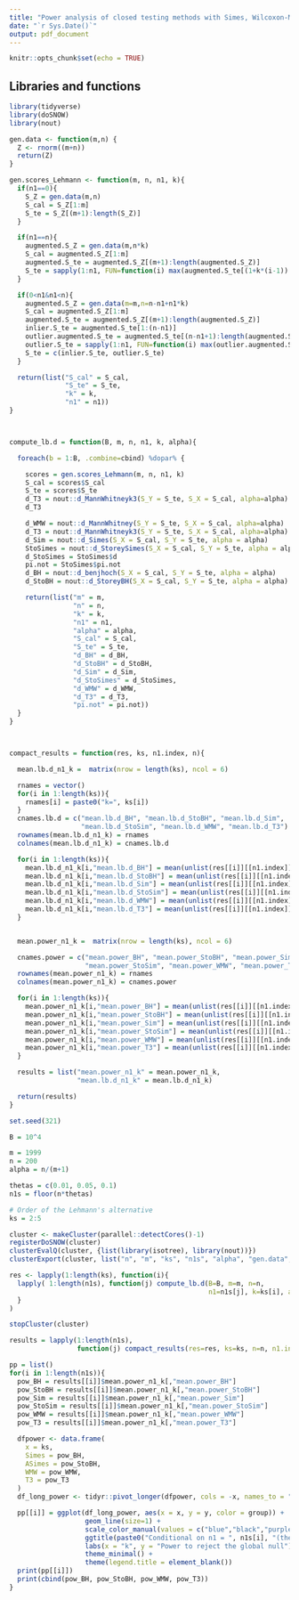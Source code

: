```yaml
---
title: "Power analysis of closed testing methods with Simes, Wilcoxon-Mann-Whitney and LMPI T3 as local tests considering Lehmann's alternative of order k"
date: "`r Sys.Date()`"
output: pdf_document
---
```


```r
knitr::opts_chunk$set(echo = TRUE)
```

## Libraries and functions

```r

library(tidyverse)
library(doSNOW)
library(nout)

gen.data <- function(m,n) {
  Z <- rnorm((m+n))
  return(Z)
}

gen.scores_Lehmann <- function(m, n, n1, k){
  if(n1==0){
    S_Z = gen.data(m,n)
    S_cal = S_Z[1:m]
    S_te = S_Z[(m+1):length(S_Z)]
  }

  if(n1==n){
    augmented.S_Z = gen.data(m,n*k)
    S_cal = augmented.S_Z[1:m]
    augmented.S_te = augmented.S_Z[(m+1):length(augmented.S_Z)]
    S_te = sapply(1:n1, FUN=function(i) max(augmented.S_te[(1+k*(i-1)):(i*k)]))
  }

  if(0<n1&n1<n){
    augmented.S_Z = gen.data(m=m,n=n-n1+n1*k)
    S_cal = augmented.S_Z[1:m]
    augmented.S_te = augmented.S_Z[(m+1):length(augmented.S_Z)]
    inlier.S_te = augmented.S_te[1:(n-n1)]
    outlier.augmented.S_te = augmented.S_te[(n-n1+1):length(augmented.S_te)]
    outlier.S_te = sapply(1:n1, FUN=function(i) max(outlier.augmented.S_te[(1+k*(i-1)):(i*k)]))
    S_te = c(inlier.S_te, outlier.S_te)
  }

  return(list("S_cal" = S_cal,
              "S_te" = S_te,
              "k" = k,
              "n1" = n1))
}



compute_lb.d = function(B, m, n, n1, k, alpha){

  foreach(b = 1:B, .combine=cbind) %dopar% {

    scores = gen.scores_Lehmann(m, n, n1, k)
    S_cal = scores$S_cal
    S_te = scores$S_te
    d_T3 = nout::d_MannWhitneyk3(S_Y = S_te, S_X = S_cal, alpha=alpha)
    d_T3

    d_WMW = nout::d_MannWhitney(S_Y = S_te, S_X = S_cal, alpha=alpha)
    d_T3 = nout::d_MannWhitneyk3(S_Y = S_te, S_X = S_cal, alpha=alpha)
    d_Sim = nout::d_Simes(S_X = S_cal, S_Y = S_te, alpha = alpha)
    StoSimes = nout::d_StoreySimes(S_X = S_cal, S_Y = S_te, alpha = alpha)
    d_StoSimes = StoSimes$d
    pi.not = StoSimes$pi.not
    d_BH = nout::d_benjhoch(S_X = S_cal, S_Y = S_te, alpha = alpha)
    d_StoBH = nout::d_StoreyBH(S_X = S_cal, S_Y = S_te, alpha = alpha)

    return(list("m" = m,
                "n" = n,
                "k" = k,
                "n1" = n1,
                "alpha" = alpha,
                "S_cal" = S_cal,
                "S_te" = S_te,
                "d_BH" = d_BH,
                "d_StoBH" = d_StoBH,
                "d_Sim" = d_Sim,
                "d_StoSimes" = d_StoSimes,
                "d_WMW" = d_WMW,
                "d_T3" = d_T3,
                "pi.not" = pi.not))
  }
}



compact_results = function(res, ks, n1.index, n){

  mean.lb.d_n1_k =  matrix(nrow = length(ks), ncol = 6)

  rnames = vector()
  for(i in 1:length(ks)){
    rnames[i] = paste0("k=", ks[i])
  }
  cnames.lb.d = c("mean.lb.d_BH", "mean.lb.d_StoBH", "mean.lb.d_Sim",
                  "mean.lb.d_StoSim", "mean.lb.d_WMW", "mean.lb.d_T3")
  rownames(mean.lb.d_n1_k) = rnames
  colnames(mean.lb.d_n1_k) = cnames.lb.d

  for(i in 1:length(ks)){
    mean.lb.d_n1_k[i,"mean.lb.d_BH"] = mean(unlist(res[[i]][[n1.index]]["d_BH",]))
    mean.lb.d_n1_k[i,"mean.lb.d_StoBH"] = mean(unlist(res[[i]][[n1.index]]["d_StoBH",]))
    mean.lb.d_n1_k[i,"mean.lb.d_Sim"] = mean(unlist(res[[i]][[n1.index]]["d_Sim",]))
    mean.lb.d_n1_k[i,"mean.lb.d_StoSim"] = mean(unlist(res[[i]][[n1.index]]["d_StoSimes",]))
    mean.lb.d_n1_k[i,"mean.lb.d_WMW"] = mean(unlist(res[[i]][[n1.index]]["d_WMW",]))
    mean.lb.d_n1_k[i,"mean.lb.d_T3"] = mean(unlist(res[[i]][[n1.index]]["d_T3",]))
  }


  mean.power_n1_k =  matrix(nrow = length(ks), ncol = 6)

  cnames.power = c("mean.power_BH", "mean.power_StoBH", "mean.power_Sim",
                   "mean.power_StoSim", "mean.power_WMW", "mean.power_T3")
  rownames(mean.power_n1_k) = rnames
  colnames(mean.power_n1_k) = cnames.power

  for(i in 1:length(ks)){
    mean.power_n1_k[i,"mean.power_BH"] = mean(unlist(res[[i]][[n1.index]]["d_BH",])>0)
    mean.power_n1_k[i,"mean.power_StoBH"] = mean(unlist(res[[i]][[n1.index]]["d_StoBH",])>0)
    mean.power_n1_k[i,"mean.power_Sim"] = mean(unlist(res[[i]][[n1.index]]["d_Sim",])>0)
    mean.power_n1_k[i,"mean.power_StoSim"] = mean(unlist(res[[i]][[n1.index]]["d_StoSimes",])>0)
    mean.power_n1_k[i,"mean.power_WMW"] = mean(unlist(res[[i]][[n1.index]]["d_WMW",])>0)
    mean.power_n1_k[i,"mean.power_T3"] = mean(unlist(res[[i]][[n1.index]]["d_T3",])>0)
  }

  results = list("mean.power_n1_k" = mean.power_n1_k,
                 "mean.lb.d_n1_k" = mean.lb.d_n1_k)

  return(results)
}


```


```r

set.seed(321)

B = 10^4

m = 1999
n = 200
alpha = n/(m+1)

thetas = c(0.01, 0.05, 0.1)
n1s = floor(n*thetas)

# Order of the Lehmann's alternative
ks = 2:5

cluster <- makeCluster(parallel::detectCores()-1)
registerDoSNOW(cluster)
clusterEvalQ(cluster, {list(library(isotree), library(nout))})
clusterExport(cluster, list("n", "m", "ks", "n1s", "alpha", "gen.data", "gen.scores_Lehmann"))

res <- lapply(1:length(ks), function(i){
  lapply( 1:length(n1s), function(j) compute_lb.d(B=B, m=m, n=n,
                                                  n1=n1s[j], k=ks[i], alpha=alpha))
  }
)

stopCluster(cluster)

results = lapply(1:length(n1s),
                 function(j) compact_results(res=res, ks=ks, n=n, n1.index=j) )

pp = list()
for(i in 1:length(n1s)){
  pow_BH = results[[i]]$mean.power_n1_k[,"mean.power_BH"]
  pow_StoBH = results[[i]]$mean.power_n1_k[,"mean.power_StoBH"]
  pow_Sim = results[[i]]$mean.power_n1_k[,"mean.power_Sim"]
  pow_StoSim = results[[i]]$mean.power_n1_k[,"mean.power_StoSim"]
  pow_WMW = results[[i]]$mean.power_n1_k[,"mean.power_WMW"]
  pow_T3 = results[[i]]$mean.power_n1_k[,"mean.power_T3"]

  dfpower <- data.frame(
    x = ks,
    Simes = pow_BH,
    ASimes = pow_StoBH,
    WMW = pow_WMW,
    T3 = pow_T3
  )
  df_long_power <- tidyr::pivot_longer(dfpower, cols = -x, names_to = "group", values_to = "y")

  pp[[i]] = ggplot(df_long_power, aes(x = x, y = y, color = group)) +
                   geom_line(size=1) +
                   scale_color_manual(values = c("blue","black","purple","red")) +
                   ggtitle(paste0("Conditional on n1 = ", n1s[i], "(theta=", thetas[i], ")")) +
                   labs(x = "k", y = "Power to reject the global null") +
                   theme_minimal() +
                   theme(legend.title = element_blank())
  print(pp[[i]])
  print(cbind(pow_BH, pow_StoBH, pow_WMW, pow_T3))
}

```


